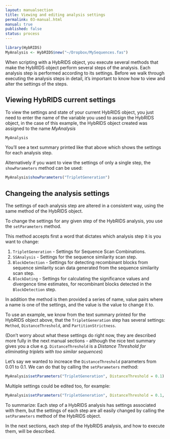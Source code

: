 ```yaml
---
layout: manualsection
title: Viewing and editing analysis settings
permalink: 03-manual.html
manual: true
published: false
status: process
---
```


```r
library(HybRIDS)
MyAnalysis <- HybRIDS$new("~/Dropbox/MySequences.fas")
```

When scripting with a HybRIDS object, you execute several methods that make the HybRIDS object perform several steps of the analysis. Each analysis step is performed according to its settings. Before we walk through executing the analysis steps in detail, it's important to know how to view and alter the settings of the steps.

Viewing HybRIDS current settings
--------------------------------

To view the settings and state of your current HybRIDS object, you just need to enter the name of the variable you used to assign the HybRIDS object, in the case of this example, the HybRIDS object created was assigned to the name *MyAnalysis*

```r
MyAnalysis
```
You'll see a text summary printed like that above which shows the settings for each analysis step.

Alternatively if you want to view the settings of only a single step, the `showParameters` method can be used:
```r
MyAnalysis$showParameters("TripletGeneration")
```

Changeing the analysis settings
-------------------------------
The settings of each analysis step are altered in a consistent way, using the same method of the HybRIDS object.

To change the settings for any given step of the HybRIDS analysis, you use the `setParameters` method.

This method accepts first a word that dictates which analysis step it is you want to change:

1. `TripletGeneration` - Settings for Sequence Scan Combinations.
2. `SSAnalysis` - Settings for the sequence similarity scan step.
3. `BlockDetection` - Settings for detecting recombinant blocks from sequence similarity scan data generated from the sequence similarity scan step.
4. `BlockDating` - Settings for calculating the significance values and divergence time estimates, for recombinant blocks detected in the `BlockDetection` step.

In addition the method is then provided a series of name, value pairs where a name is one of the settings, and the value is the value to change it to.

To use an example, we know from the text summary printed for the HybRIDS object above, that the `TripletGeneration` step has several settings: `Method`, `DistanceThreshold`, and `PartitionStrictness`.

(Don't worry about what these settings do right now, they are described more fully in the next manual sections - although the nice text summary gives you a clue e.g. `DistanceThreshold` is a *Distance Threshold for eliminating triplets with too similar sequences*)

Let's say we wanted to increace the `DistanceThreshold` parameters from 0.01 to 0.1. We can do that by calling the `setParameters` method:
```r
MyAnalysis$setParameters("TripletGeneration", DistanceThreshold = 0.1)
```

Multiple settings could be edited too, for example:
```R
MyAnalysis$setParameters("TripletGeneration", DistanceThreshold = 0.1, PartitionStrictness = 1)
```

To summarize: Each step of a HybRIDS analysis has settings associated with them, but the settings of each step are all easily changed by calling the `setParameters` method of the HybRIDS object.

In the next sections, each step of the HybRIDS analysis, and how to execute them, will be described.